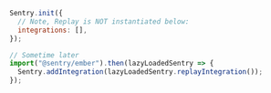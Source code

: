 ```javascript
Sentry.init({
  // Note, Replay is NOT instantiated below:
  integrations: [],
});

// Sometime later
import("@sentry/ember").then(lazyLoadedSentry => {
  Sentry.addIntegration(lazyLoadedSentry.replayIntegration());
});
```
